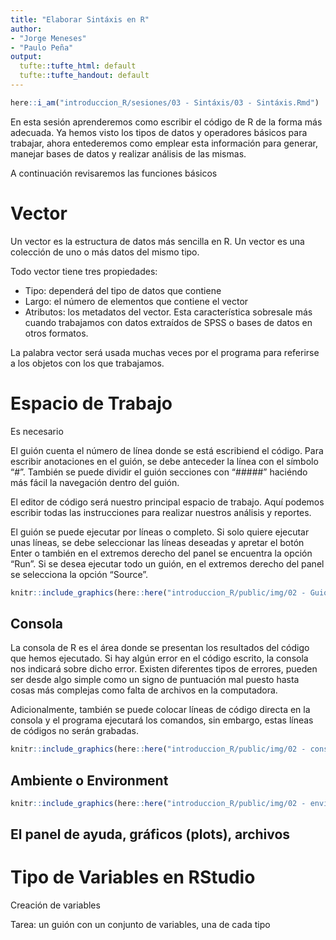 ```yaml
---
title: "Elaborar Sintáxis en R"
author:
- "Jorge Meneses"
- "Paulo Peña"
output:
  tufte::tufte_html: default
  tufte::tufte_handout: default
---
```


```r
here::i_am("introduccion_R/sesiones/03 - Sintáxis/03 - Sintáxis.Rmd")
```

En esta sesión aprenderemos como escribir el código de R de la forma más adecuada. Ya hemos visto los tipos de datos y operadores básicos para trabajar, ahora entederemos como emplear esta información para generar, manejar bases de datos y realizar análisis de las mismas.

A continuación revisaremos las funciones básicos

# Vector

Un vector es la estructura de datos más sencilla en R. Un vector es una colección de uno o más datos del mismo tipo.

Todo vector tiene tres propiedades:

-   Tipo: dependerá del tipo de datos que contiene
-   Largo: el número de elementos que contiene el vector
-   Atributos: los metadatos del vector. Esta característica sobresale más cuando trabajamos con datos extraídos de SPSS o bases de datos en otros formatos.

La palabra vector será usada muchas veces por el programa para referirse a los objetos con los que trabajamos.

# Espacio de Trabajo

Es necesario

El guión cuenta el número de línea donde se está escribiend el código. Para escribir anotaciones en el guión, se debe anteceder la línea con el símbolo "\#". También se puede dividir el guión secciones con "\#####" haciéndo más fácil la navegación dentro del guión.

El editor de código será nuestro principal espacio de trabajo. Aquí podemos escribir todas las instrucciones para realizar nuestros análisis y reportes.

El guión se puede ejecutar por líneas o completo. Si solo quiere ejecutar unas líneas, se debe seleccionar las líneas deseadas y apretar el botón Enter o también en el extremos derecho del panel se encuentra la opción "Run". Si se desea ejecutar todo un guión, en el extremos derecho del panel se selecciona la opción "Source".

```r
knitr::include_graphics(here::here("introduccion_R/public/img/02 - Guión R.png"))
```

## Consola

La consola de R es el área donde se presentan los resultados del código que hemos ejecutado. Si hay algún error en el código escrito, la consola nos indicará sobre dicho error. Existen diferentes tipos de errores, pueden ser desde algo simple como un signo de puntuación mal puesto hasta cosas más complejas como falta de archivos en la computadora.

Adicionalmente, también se puede colocar líneas de código directa en la consola y el programa ejecutará los comandos, sin embargo, estas líneas de códigos no serán grabadas.

```r
knitr::include_graphics(here::here("introduccion_R/public/img/02 - consola R.png"))
```

## Ambiente o Environment

```r
knitr::include_graphics(here::here("introduccion_R/public/img/02 - environment.png"))
```

## El panel de ayuda, gráficos (plots), archivos

# Tipo de Variables en RStudio

Creación de variables

Tarea: un guión con un conjunto de variables, una de cada tipo
